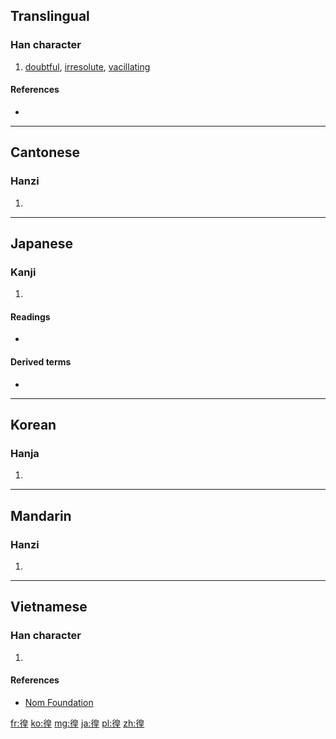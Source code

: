 {{also|遑}}
==Translingual==

===Han character===
{{Han char|rn=60|rad=彳|as=09|sn=12|four=2621<sub>4</sub>|canj=竹人竹日土 (HOHAG)|ids=⿰[[彳]][[皇]]}}

# [[doubtful]], [[irresolute]], [[vacillating]]

====References====
* {{Han ref|kx=0369.170|dkj=10178|dj=0695.090|hdz=20835.030|uh=5FA8|ud=24488|bh=B461|bd=46177}}

----

==Cantonese==

===Hanzi===
{{yue-hanzi|jyut=[[wong4]]|y=wong4}}

# {{defn|lang=yue|sort=彳09}}

----

==Japanese==

===Kanji===
{{ja-kanji|grade=|rs=彳09}}

# {{defn|lang=ja|sort=彳09}}

====Readings====
* {{ja-readings|on=[[こう]] (kō)|kun=[[さまよう]] (samayou)}}

====Derived terms====
* {{l|ja|彷徨う|tr=[[さまよう]], samayou||wander}}

----

==Korean==

===Hanja===
{{ko-hanja|hangeul=황|eumhun=|rv=hwang|mr=hwang|y=hwang}}

# {{defn|lang=ko|sort=彳09}}

----

==Mandarin==

===Hanzi===
{{cmn-hanzi|pin=[[huáng]] ([[huang2]])|wg=huang<sup>2</sup>}}

# {{defn|lang=cmn|sort=彳09}}

----

==Vietnamese==

===Han character===
{{vi-readings|rs=彳09| hanviet = hoàng}}

# {{defn|lang=vi|sort=彳09}}

====References====
*[http://nomfoundation.org/common/nom_details.php?codepoint=5fa8 Nom Foundation]

[[fr:徨]]
[[ko:徨]]
[[mg:徨]]
[[ja:徨]]
[[pl:徨]]
[[zh:徨]]